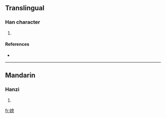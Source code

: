 ==Translingual==

===Han character===
{{Han char|rn=38|rad=女|as=10|sn=13|four=|canj=女卜月尸 (VYBS)}}

# {{defn|Han|sort=女10}}

====References====
* {{Han ref|kx=0269.150|dkj=06624|dj=0536.240|hdz=21073.030|uh=5ACE|ud=23246}}

----

==Mandarin==

===Hanzi===
{{cmn-hanzi|pin=[[páng]] ([[pang2]])|wg=p'ang<sup>2</sup>}}

# {{defn|Mandarin}}

[[fr:嫎]]